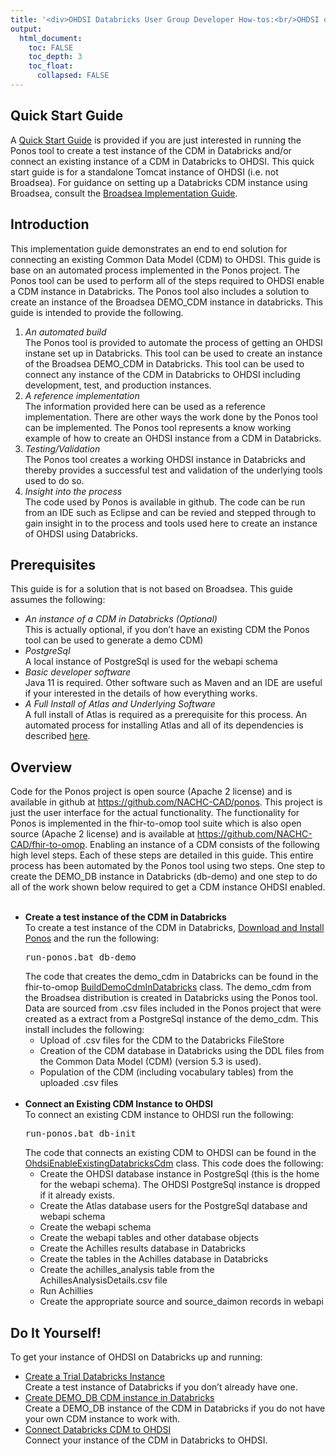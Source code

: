 ---
title: '<div>OHDSI Databricks User Group Developer How-tos:<br/>OHDSI on Databricks</div>'
output:
  html_document:
    toc: FALSE
    toc_depth: 3
    toc_float:
      collapsed: FALSE
---

<p>
  <h2>Quick Start Guide</h2>
  A <a href="./developer-how-tos_ohdsi-on-databricks_quickstart-guide.html">Quick Start Guide</a> is provided if you are just interested in running the Ponos tool to create a test instance of the CDM in Databricks 
  and/or connect an existing instance of a CDM in Databricks to OHDSI. 
  This quick start guide is for a standalone Tomcat instance of OHDSI (i.e. not Broadsea). 
  For guidance on setting up a Databricks CDM instance using Broadsea, consult the 
  <a href="developer-how-tos_broadsea.html">Broadsea Implementation Guide</a>. 
  <h2>Introduction</h2>
  This implementation guide demonstrates an end to end solution for connecting an existing Common Data Model (CDM) to OHDSI. 
  This guide is base on an automated process implemented in the Ponos project. 
  The Ponos tool can be used to perform all of the steps required to OHDSI enable a CDM instance in Databricks. 
  The Ponos tool also includes a solution to create an instance of the Broadsea DEMO_CDM instance in databricks. 
  This guide is intended to provide the following. 
  <ol>
    <li>
      <i>An automated build</i><br/>
      The Ponos tool is provided to automate the process of getting an OHDSI instane set up in Databricks. 
      This tool can be used to create an instance of the Broadsea DEMO_CDM in Databricks. 
      This tool can be used to connect any instance of the CDM in Databricks to OHDSI including development, test, and production instances. 
    </li>
    <li>
      <i>A reference implementation</i><br/>
      The information provided here can be used as a reference implementation. 
      There are other ways the work done by the Ponos tool can be implemented. 
      The Ponos tool represents a know working example of how to create an OHDSI instance from a CDM in Databricks. 
    </li>
    <li>
      <i>Testing/Validation</i><br/>
      The Ponos tool creates a working OHDSI instance in Databricks and thereby provides a successful test and validation of the underlying tools used to do so. 
    </li>
    <li>
      <i>Insight into the process</i><br/>
      The code used by Ponos is available in github. 
      The code can be run from an IDE such as Eclipse and can be revied and stepped through to gain insight in to the process and tools used here to create an instance of OHDSI using Databricks. 
    </li>
  </ol>
  
  
  <h2>Prerequisites</h2>
  This guide is for a solution that is not based on Broadsea. 
  This guide assumes the following: 
  <ul>
    <li>
      <i>An instance of a CDM in Databricks (Optional)</i><br/> 
      This is actually optional, if you don't have an existing CDM the Ponos tool can be used to generate a demo CDM)
    </li>
    <li>
      <i>PostgreSql</i><br/>
      A local instance of PostgreSql is used for the webapi schema
    </li>
    <li>
      <i>Basic developer software</i><br/>
      Java 11 is required. Other software such as Maven and an IDE are useful if your interested in the details of how everything works.
    </li>
    <li>
      <i>A Full Install of Atlas and Underlying Software</i><br/>
      A full install of Atlas is required as a prerequisite for this process. 
      An automated process for installing Atlas and all of its dependencies is described 
      <a href="https://nachc-cad.github.io/fhir-to-omop/pages/navbar/getting-started/start-here/StartHere.html">here</a>.
    </li>
  </ul>
  
  <h2>Overview</h2>
  Code for the Ponos project is open source (Apache 2 license) and is available in github at 
  <a href="https://github.com/NACHC-CAD/ponos">https://github.com/NACHC-CAD/ponos</a>. 
  This project is just the user interface for the actual functionality. 
  The functionality for Ponos is implemented in the fhir-to-omop tool suite which is also open source (Apache 2 license) 
  and is available at 
  <a href="https://github.com/NACHC-CAD/fhir-to-omop">https://github.com/NACHC-CAD/fhir-to-omop</a>. 
  Enabling an instance of a CDM consists of the following high level steps. 
  Each of these steps are detailed in this guide. 
  This entire process has been automated by the Ponos tool using two steps. 
  One step to create the DEMO_DB instance in Databricks (db-demo) 
  and one step to do all of the work shown below required to get a CDM instance OHDSI enabled. 
  <ul>
    <!-- 
    *
    * create a demo_cdm test instance 
    *
    -->
    <br/>
    <li>
      <b>Create a test instance of the CDM in Databricks</b><br/>
      To create a test instance of the CDM in Databricks, 
      <a href="./developer-how-tos_ohdsi-on-databricks_ponos-install.html">Download and Install Ponos</a> 
      and the run the following: 
<pre class="pre-scrollable">
run-ponos.bat db-demo
</pre>
      The code that creates the demo_cdm in Databricks can be found in the fhir-to-omop 
      <a href="https://github.com/NACHC-CAD/fhir-to-omop/blob/main/src/main/java/org/nachc/tools/fhirtoomop/tools/databricks/BuildDemoCdmInDatabricks.java">BuildDemoCdmInDatabricks</a> class. 
      The demo_cdm from the Broadsea distribution is created in Databricks using the Ponos tool. 
      Data are sourced from .csv files included in the Ponos project that were created as a extract from a  PostgreSql instance of the demo_cdm. 
      This install includes the following: 
      <ul>
        <li>
          Upload of .csv files for the CDM to the Databricks FileStore
        </li>
        <li>
          Creation of the CDM database in Databricks using the DDL files from the 
          <a ref="https://github.com/OHDSI/CommonDataModel">Common Data Model (CDM)</a> (version 5.3 is used). 
        </li>
        <li>
          Population of the CDM (including vocabulary tables) from the uploaded .csv files
        </li>
      </ul>
    </li>
    <!-- 
    * 
    * connect an existing instance 
    * 
    * -->
    <br/>
    <li>
      <b>Connect an Existing CDM Instance to OHDSI</b> 
      <br/>
      To connect an existing CDM instance to OHDSI run the following:
<pre class="pre-formatted">
run-ponos.bat db-init
</pre>
      The code that connects an existing CDM to OHDSI can be found in the 
      <a href="https://github.com/NACHC-CAD/fhir-to-omop/blob/main/src/main/java/org/nachc/tools/fhirtoomop/tools/databricks/https://github.com/NACHC-CAD/fhir-to-omop/blob/main/src/main/java/org/nachc/tools/fhirtoomop/tools/databricks/OhdsiEnableExistingDatabricksCdm.java">OhdsiEnableExistingDatabricksCdm</a> class. 
      This code does the following:
      <ul>
        <li>
          Create the OHDSI database instance in PostgreSql (this is the home for the webapi schema). 
          The OHDSI PostgreSql instance is dropped if it already exists. 
        </li>
        <li>
          Create the Atlas database users for the PostgreSql database and webapi schema
        </li>
        <li>
          Create the webapi schema
        </li>
        <li>
          Create the webapi tables and other database objects
        </li>
        <li>
          Create the Achilles results database in Databricks
        </li>
        <li>
          Create the tables in the Achilles database in Databricks
        </li>
        <li>
          Create the achilles_analysis table from the AchillesAnalysisDetails.csv file
        </li>
        <li>
          Run Achillies
        </li>
        <li>
          Create the appropriate source and source_daimon records in webapi
        </li>
      </ul>
    </li>
  </ul>
  <h2>Do It Yourself!</h2>
  To get your instance of OHDSI on Databricks up and running:
  <ul>
    <li>
      <a href="developer-how-tos_databricks-create-new-instance.html">Create a Trial Databricks Instance</a>
      <br/>
      Create a test instance of Databricks if you don't already have one.
    </li>
    <li>
      <a href="./developer-how-tos_ohdsi-on-databricks_quickstart-guide.html">Create DEMO_DB CDM instance in Databricks</a>
      <br/>
      Create a DEMO_DB instance of the CDM in Databricks if you do not have your own CDM instance to work with.
    </li>
    <li>
      <a href="./developer-how-tos_ohdsi-on-databricks_quickstart-guide.html">Connect Databricks CDM to OHDSI</a>
      <br/>
      Connect your instance of the CDM in Databricks to OHDSI.
    </li>
  </ul>
  <br/>
  <br/>
  <br/>
  <br/>
</p>